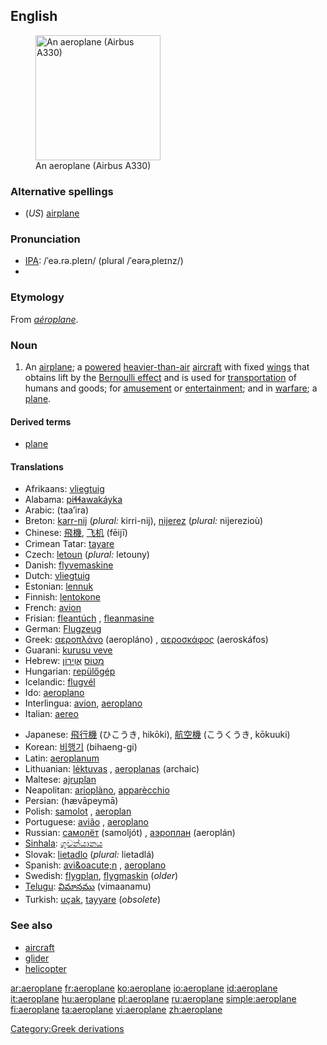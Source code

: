 {{see|aéroplane}}
==English==
[[Image:Egyptair.a330-200.su-gce.arp.jpg|thumb|right|200px|An aeroplane (Airbus A330)]]
===Alternative spellings===
*(''US'') [[airplane]]

===Pronunciation===
* [[Wiktionary:Pronunciation_key|IPA]]: /ˈeə.rə.pleɪn/ (plural /ˈeərəˌpleɪnz/)
* {{audio|en-uk-aeroplane.ogg|Audio (UK)}}

===Etymology===
From {{F.}} ''[[aéroplane]]''.

===Noun===
{{en-noun}}

# {{UK}} An [[airplane]]; a [[powered]] [[heavier-than-air]] [[aircraft]] with fixed [[wing]]s that obtains lift by the [[Bernoulli effect]] and is used for [[transportation]] of humans and goods; for [[amusement]] or [[entertainment]]; and in [[warfare]]; a [[plane]].

====Derived terms====
* [[plane]]

====Translations====
{{trans-top}}
*Afrikaans: [[vliegtuig]] {{n}}
*Alabama: [[piɬɬawakáyka]]
*Arabic: {{ARchar|[[طائرة]]}} (taa’ira) {{f}}
*Breton: [[karr-nij]] {{m}} (''plural:'' kirri-nij), [[nijerez]] {{f}} (''plural:'' nijerezioù)
*Chinese: [[飛機]], [[飞机]] (fēijī)
*Crimean Tatar: [[tayare]]
*Czech: [[letoun]] {{m}} (''plural:'' letouny)
*Danish: [[flyvemaskine]]
*Dutch: [[vliegtuig]] {{n}}
*Estonian: [[lennuk]]
*Finnish: [[lentokone]]
*French: [[avion]] {{m}}
*Frisian: [[fleantúch]] {{n}}, [[fleanmasine]]
*German: [[Flugzeug]] {{n}}
*Greek: [[αεροπλάνο]] (aeropláno) {{n}}, [[αεροσκάφος]] (aeroskáfos) {{n}}
*Guarani: [[kurusu veve]]
*Hebrew: [[מטוס|מָטוֹס]] {{m}} [[אוירון|אֲוִירוֹן]] {{m}}
*Hungarian: [[repülőgép]]
*Icelandic: [[flugvél]]
*Ido: [[aeroplano]]
*Interlingua: [[avion]], [[aeroplano]]
*Italian: [[aereo]] {{m}}
{{trans-mid}}
*Japanese: [[飛行機]] (ひこうき, hikōki), [[航空機]] (こうくうき, kōkuuki)
*Korean: [[비행기]] (bihaeng-gi)
*Latin: [[aeroplanum]]
*Lithuanian: [[lėktuvas]] {{m}}, [[aeroplanas]] {{m}} (archaic)
*Maltese: [[ajruplan]]
*Neapolitan: [[arioplàno]], [[apparècchio]]
*Persian: {{FAchar|[[هواپیما|هَواپَيما]]}} (hævāpeymā)
*Polish: [[samolot]] {{m}}, [[aeroplan]] {{m}}
*Portuguese: [[avião]] {{m}}, [[aeroplano]] {{m}}
*Russian: [[самолёт]] (samoljót) {{m}}, [[аэроплан]] (aeroplán) {{m}}
*[[Sinhala]]: [[ගුවන්යානය]] {{n}}
*Slovak: [[lietadlo]] {{n}} (''plural:'' lietadlá)
*Spanish: [[avi&oacute;n]] {{m}}, [[aeroplano]] {{m}}
*Swedish: [[flygplan]], [[flygmaskin]] (''older'')
*[[Telugu]]: [[విమానము]] (vimaanamu)
*Turkish: [[uçak]], [[tayyare]] (''obsolete'')
{{trans-bottom}}

===See also===
*[[aircraft]]
*[[glider]]
*[[helicopter]]

[[Category:Greek derivations]]

[[ar:aeroplane]]
[[fr:aeroplane]]
[[ko:aeroplane]]
[[io:aeroplane]]
[[id:aeroplane]]
[[it:aeroplane]]
[[hu:aeroplane]]
[[pl:aeroplane]]
[[ru:aeroplane]]
[[simple:aeroplane]]
[[fi:aeroplane]]
[[ta:aeroplane]]
[[vi:aeroplane]]
[[zh:aeroplane]]